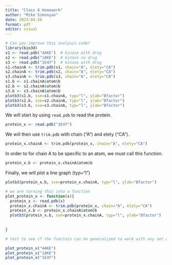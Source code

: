 ```yaml
---
title: "Class 6 Homework"
author: "Mike Simonyan"
date: 2023-04-26
format: pdf
editor: visual
---
```


```r
# Can you improve this analysis code?
library(bio3d)
s1 <- read.pdb("4AKE")  # kinase with drug
s2 <- read.pdb("1AKE")  # kinase no drug
s3 <- read.pdb("1E4Y")  # kinase with drug
s1.chainA <- trim.pdb(s1, chain="A", elety="CA")
s2.chainA <- trim.pdb(s2, chain="A", elety="CA")
s3.chainA <- trim.pdb(s3, chain="A", elety="CA")
s1.b <- s1.chainA$atom$b
s2.b <- s2.chainA$atom$b
s3.b <- s3.chainA$atom$b
plotb3(s1.b, sse=s1.chainA, typ="l", ylab="Bfactor")
plotb3(s2.b, sse=s2.chainA, typ="l", ylab="Bfactor")
plotb3(s3.b, sse=s3.chainA, typ="l", ylab="Bfactor")
```

We will start by using `read.pdb` to read the protein.

```r
protein_x <- read.pdb("1E4Y")
```

We will then use `trim.pdb` with chain ("A") and elety ("CA").

```r
protein_x.chainA <- trim.pdb(protein_x, chain="A", elety="CA")
```

In order to for chain A to be specific to an atom, we must call this function.

```r
protein_x.b <- protein_x.chainA$atom$b
```

Finally, we will plot a line graph (typ="l")

```r
plotb3(protein_x.b, sse=protein_x.chainA, typ="l", ylab="Bfactor")
```

```r
# we are turning this into a function 
plot_protein_x <- function(x){
  protein_x <- read.pdb(x)
  protein_x.chainA <- trim.pdb(protein_x, chain="A", elety="CA")
  protein_x.b <- protein_x.chainA$atom$b
  plotb3(protein_x.b, sse=protein_x.chainA, typ="l", ylab="Bfactor")
  
  
}
```

```r
# test to see if the functoin can be generalized to work with any set of input protein structures

plot_protein_x("4AKE")
plot_protein_x("1AKE")
plot_protein_x("1E4Y")
```

			

		

	
